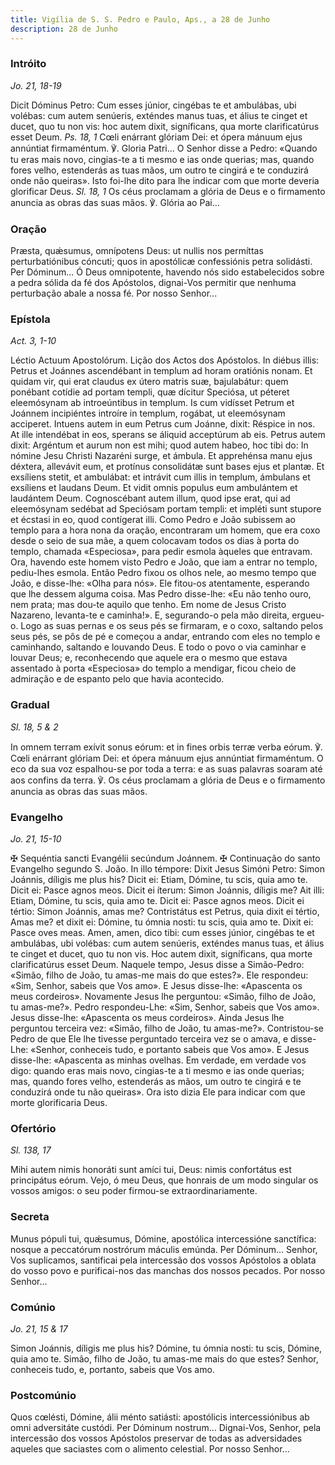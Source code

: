 ```yaml
---
title: Vigília de S. S. Pedro e Paulo, Aps., a 28 de Junho
description: 28 de Junho
---
```


### Intróito

<em>Jo. 21, 18-19</em>

<div class="side-by-side not-content">
  <span>
    Dicit Dóminus Petro: Cum esses júnior, cingébas te et ambulábas, ubi
    volébas: cum autem senúeris, exténdes manus tuas, et álius te cinget et
    ducet, quo tu non vis: hoc autem dixit, signíficans, qua morte
    clarificatúrus esset Deum. <em>Ps. 18, 1</em> Cœli enárrant glóriam Dei: et
    ópera mánuum ejus annúntiat firmaméntum. ℣. Gloria Patri...
  </span>
  <span>
    O Senhor disse a Pedro: «Quando tu eras mais novo, cingias-te a ti mesmo e
    ias onde querias; mas, quando fores velho, estenderás as tuas mãos, um outro
    te cingirá e te conduzirá onde não queiras». Isto foi-lhe dito para lhe
    indicar com que morte deveria glorificar Deus. <em>Sl. 18, 1</em> Os céus
    proclamam a glória de Deus e o firmamento anuncia as obras das suas mãos. ℣.
    Glória ao Pai...
  </span>
</div>

### Oração

<div class="side-by-side not-content">
  <span>
    Præsta, quǽsumus, omnípotens Deus: ut nullis nos permíttas perturbatiónibus
    cóncuti; quos in apostólicæ confessiónis petra solidásti. Per Dóminum...
  </span>
  <span>
    Ó Deus omnipotente, havendo nós sido estabelecidos sobre a pedra sólida da
    fé dos Apóstolos, dignai-Vos permitir que nenhuma perturbação abale a nossa
    fé. Por nosso Senhor...
  </span>
</div>

### Epístola

<em>Act. 3, 1-10</em>

<div class="side-by-side not-content">
  <span>Léctio Actuum Apostolórum.</span>
  <span>Lição dos Actos dos Apóstolos.</span>
  <span>
    In diébus illis: Petrus et Joánnes ascendébant in templum ad horam oratiónis
    nonam. Et quidam vir, qui erat claudus ex útero matris suæ, bajulabátur:
    quem ponébant cotídie ad portam templi, quæ dícitur Speciósa, ut péteret
    eleemósynam ab introeúntibus in templum. Is cum vidísset Petrum et Joánnem
    incipiéntes introíre in templum, rogábat, ut eleemósynam acciperet. Intuens
    autem in eum Petrus cum Joánne, dixit: Réspice in nos. At ille intendébat in
    eos, sperans se áliquid acceptúrum ab eis. Petrus autem dixit: Argéntum et
    aurum non est mihi; quod autem habeo, hoc tibi do: In nómine Jesu Christi
    Nazaréni surge, et ámbula. Et apprehénsa manu ejus déxtera, allevávit eum,
    et protínus consolidátæ sunt bases ejus et plantæ. Et exsíliens stetit, et
    ambulábat: et intrávit cum illis in templum, ámbulans et exsíliens et
    laudans Deum. Et vidit omnis populus eum ambulántem et laudántem Deum.
    Cognoscébant autem illum, quod ipse erat, qui ad eleemósynam sedébat ad
    Speciósam portam templi: et impléti sunt stupore et écstasi in eo, quod
    contígerat illi.
  </span>
  <span>
    Como Pedro e João subissem ao templo para a hora nona da oração, encontraram
    um homem, que era coxo desde o seio de sua mãe, a quem colocavam todos os
    dias à porta do templo, chamada «Especiosa», para pedir esmola àqueles que
    entravam. Ora, havendo este homem visto Pedro e João, que iam a entrar no
    templo, pediu-lhes esmola. Então Pedro fixou os olhos nele, ao mesmo tempo
    que João, e disse-lhe: «Olha para nós». Ele fitou-os atentamente, esperando
    que lhe dessem alguma coisa. Mas Pedro disse-lhe: «Eu não tenho ouro, nem
    prata; mas dou-te aquilo que tenho. Em nome de Jesus Cristo Nazareno,
    levanta-te e caminha!». E, segurando-o pela mão direita, ergueu-o. Logo as
    suas pernas e os seus pés se firmaram, e o coxo, saltando pelos seus pés, se
    pôs de pé e começou a andar, entrando com eles no templo e caminhando,
    saltando e louvando Deus. E todo o povo o via caminhar e louvar Deus; e,
    reconhecendo que aquele era o mesmo que estava assentado à porta «Especiosa»
    do templo a mendigar, ficou cheio de admiração e de espanto pelo que havia
    acontecido.
  </span>
</div>

### Gradual

<em>Sl. 18, 5 & 2</em>

<div class="side-by-side not-content">
  <span>
    In omnem terram exívit sonus eórum: et in fines orbis terræ verba eórum. ℣.
    Cœli enárrant glóriam Dei: et ópera mánuum ejus annúntiat firmaméntum.
  </span>
  <span>
    O eco da sua voz espalhou-se por toda a terra: e as suas palavras soaram até
    aos confins da terra. ℣. Os céus proclamam a glória de Deus e o firmamento
    anuncia as obras das suas mãos.
  </span>
</div>

### Evangelho

<em>Jo. 21, 15-10</em>

<div class="side-by-side not-content">
  <span>
    <span class="text-red-500">✠</span> Sequéntia sancti Evangélii secúndum
    Joánnem.
  </span>
  <span>
    <span class="text-red-500">✠</span> Continuação do santo Evangelho segundo
    S. João.
  </span>
  <span>
    In illo témpore: Dixit Jesus Simóni Petro: Simon Joánnis, díligis me plus
    his? Dicit ei: Etiam, Dómine, tu scis, quia amo te. Dicit ei: Pasce agnos
    meos. Dicit ei íterum: Simon Joánnis, díligis me? Ait illi: Etiam, Dómine,
    tu scis, quia amo te. Dicit ei: Pasce agnos meos. Dicit ei tértio: Simon
    Joánnis, amas me? Contristátus est Petrus, quia dixit ei tértio, Amas me? et
    dixit ei: Dómine, tu ómnia nosti: tu scis, quia amo te. Dixit ei: Pasce oves
    meas. Amen, amen, dico tibi: cum esses júnior, cingébas te et ambulábas, ubi
    volébas: cum autem senúeris, exténdes manus tuas, et álius te cinget et
    ducet, quo tu non vis. Hoc autem dixit, signíficans, qua morte
    clarificatúrus esset Deum.
  </span>
  <span>
    Naquele tempo, Jesus disse a Simão-Pedro: «Simão, filho de João, tu amas-me
    mais do que estes?». Ele respondeu: «Sim, Senhor, sabeis que Vos amo». E
    Jesus disse-lhe: «Apascenta os meus cordeiros». Novamente Jesus lhe
    perguntou: «Simão, filho de João, tu amas-me?». Pedro respondeu-Lhe: «Sim,
    Senhor, sabeis que Vos amo». Jesus disse-lhe: «Apascenta os meus cordeiros».
    Ainda Jesus lhe perguntou terceira vez: «Simão, filho de João, tu amas-me?».
    Contristou-se Pedro de que Ele lhe tivesse perguntado terceira vez se o
    amava, e disse-Lhe: «Senhor, conheceis tudo, e portanto sabeis que Vos amo».
    E Jesus disse-lhe: «Apascenta as minhas ovelhas. Em verdade, em verdade vos
    digo: quando eras mais novo, cingias-te a ti mesmo e ias onde querias; mas,
    quando fores velho, estenderás as mãos, um outro te cingirá e te conduzirá
    onde tu não queiras». Ora isto dizia Ele para indicar com que morte
    glorificaria Deus.
  </span>
</div>

### Ofertório

<em>Sl. 138, 17</em>

<div class="side-by-side not-content">
  <span>
    Mihi autem nimis honoráti sunt amíci tui, Deus: nimis confortátus est
    principátus eórum.
  </span>
  <span>
    Vejo, ó meu Deus, que honrais de um modo singular os vossos amigos: o seu
    poder firmou-se extraordinariamente.
  </span>
</div>

### Secreta

<div class="side-by-side not-content">
  <span>
    Munus pópuli tui, quǽsumus, Dómine, apostólica intercessióne sanctífica:
    nosque a peccatórum nostrórum máculis emúnda. Per Dóminum...
  </span>
  <span>
    Senhor, Vos suplicamos, santificai pela intercessão dos vossos Apóstolos a
    oblata do vosso povo e purificai-nos das manchas dos nossos pecados. Por
    nosso Senhor...
  </span>
</div>

### Comúnio

<em>Jo. 21, 15 & 17</em>

<div class="side-by-side not-content">
  <span>
    Simon Joánnis, díligis me plus his? Dómine, tu ómnia nosti: tu scis, Dómine,
    quia amo te.
  </span>
  <span>
    Simão, filho de João, tu amas-me mais do que estes? Senhor, conheceis tudo,
    e, portanto, sabeis que Vos amo.
  </span>
</div>

### Postcomúnio

<div class="side-by-side not-content">
  <span>
    Quos cœlésti, Dómine, álii ménto satiásti: apostólicis intercessiónibus ab
    omni adversitáte custódi. Per Dóminum nostrum...
  </span>
  <span>
    Dignai-Vos, Senhor, pela intercessão dos vossos Apóstolos preservar de todas
    as adversidades aqueles que saciastes com o alimento celestial. Por nosso
    Senhor...
  </span>
</div>
